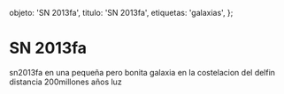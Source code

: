 
  objeto: 'SN 2013fa',
  titulo: 'SN 2013fa',
  etiquetas: 'galaxias',
};

# SN 2013fa

<Imagen
  src="objeto/sn2013-fa_20121200_1_2013fa-2013-09-10-u.jpg"
  fecha="20121200"
/>

sn2013fa en una pequeña pero bonita galaxia en la costelacion del delfin distancia 200millones años luz